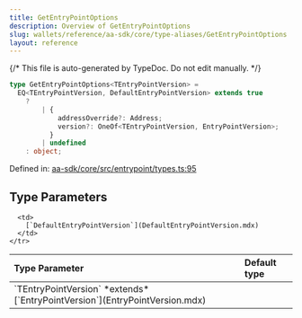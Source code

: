 ```yaml
---
title: GetEntryPointOptions
description: Overview of GetEntryPointOptions
slug: wallets/reference/aa-sdk/core/type-aliases/GetEntryPointOptions
layout: reference
---
```


{/* This file is auto-generated by TypeDoc. Do not edit manually. */}

```ts
type GetEntryPointOptions<TEntryPointVersion> =
  EQ<TEntryPointVersion, DefaultEntryPointVersion> extends true
    ?
        | {
            addressOverride?: Address;
            version?: OneOf<TEntryPointVersion, EntryPointVersion>;
          }
        | undefined
    : object;
```

Defined in: [aa-sdk/core/src/entrypoint/types.ts:95](https://github.com/alchemyplatform/aa-sdk/blob/17aad1f572375d42a06c7e3238078a88a435d459/aa-sdk/core/src/entrypoint/types.ts#L95)

## Type Parameters

<table>
  <thead>
    <tr>
      <th align="left">Type Parameter</th>
      <th align="left">Default type</th>
    </tr>
  </thead>

  <tbody>
    <tr>
      <td>
        `TEntryPointVersion` *extends* [`EntryPointVersion`](EntryPointVersion.mdx)
      </td>

      <td>
        [`DefaultEntryPointVersion`](DefaultEntryPointVersion.mdx)
      </td>
    </tr>

  </tbody>
</table>

